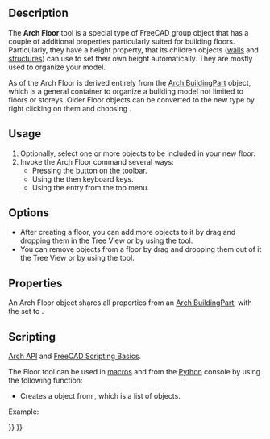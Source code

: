 <languages/>
<translate>

<!--T:15-->
{{Docnav
|[[Arch_Building|Building]]
|[[Arch_Space|Space]]
|[[BIM_Workbench|BIM]]
|IconL=Arch_Building.svg
|IconR=Arch_Space.svg
|IconC=Workbench_BIM.svg
}}

<!--T:1-->
{{GuiCommand
|Name=Arch Floor
|MenuLocation=3D/BIM → Level
|Workbenches=[[BIM_Workbench|BIM]]
|Shortcut={{KEY|L}} {{KEY|V}}
|SeeAlso=
}}

==Description== <!--T:2-->

<!--T:3-->
The '''Arch Floor''' tool is a special type of FreeCAD group object that has a couple of additional properties particularly suited for building floors. Particularly, they have a height property, that its children objects ([[Arch_Wall|walls]] and [[Arch_Structure|structures]]) can use to set their own height automatically. They are mostly used to organize your model.

<!--T:18-->
As of {{VersionPlus|0.18}} the Arch Floor is derived entirely from the [[Arch_BuildingPart|Arch BuildingPart]] object, which is a general container to organize a building model not limited to floors or storeys. Older Floor objects can be converted to the new type by right clicking on them and choosing {{incode|Convert to BuildingPart}}.

==Usage== <!--T:4-->

<!--T:5-->
# Optionally, select one or more objects to be included in your new floor.
# Invoke the Arch Floor command several ways:
#* Pressing the {{Button|[[Image:Arch Floor.svg|16px]] [[Arch Floor|Floor]]}} button on the toolbar. 
#* Using the {{KEY|L}} then {{KEY|V}} keyboard keys.
#* Using the {{MenuCommand|3D/BIM → Floor}} entry from the top menu.

==Options== <!--T:6-->

<!--T:7-->
* After creating a floor, you can add more objects to it by drag and dropping them in the Tree View or by using the {{Button|[[Image:Arch Add.svg|16px]] [[Arch Add|Arch Add]]}} tool.
* You can remove objects from a floor by drag and dropping them out of it the Tree View or by using the {{Button|[[Image:Arch Remove.svg|16px]] [[Arch Remove|Arch Remove]]}} tool.

==Properties== <!--T:8-->

<!--T:19-->
An Arch Floor object shares all properties from an [[Arch_BuildingPart|Arch BuildingPart]], with the {{PropertyData|Ifc Type}} set to {{incode|"Building Storey"}}.

==Scripting== <!--T:21-->

<!--T:10-->
{{Emphasis|See also:}} [[Arch_API|Arch API]] and [[FreeCAD_Scripting_Basics|FreeCAD Scripting Basics]].

<!--T:11-->
The Floor tool can be used in [[Macros|macros]] and from the [[Python|Python]] console by using the following function:

</translate>
{{Code|code=
Floor = makeFloor(objectslist=None, baseobj=None, name="Floor")
}}
<translate>

<!--T:12-->
* Creates a {{incode|Floor}} object from {{incode|objectslist}}, which is a list of objects.

<!--T:13-->
Example:

</translate>
{{Code|code=
import FreeCAD, Draft, Arch

p1 = FreeCAD.Vector(0, 0, 0)
p2 = FreeCAD.Vector(2000, 0, 0)
baseline = Draft.makeLine(p1, p2)
baseline2 = Draft.makeLine(p1, -1*p2)

Wall1 = Arch.makeWall(baseline, length=None, width=150, height=2000)
Wall2 = Arch.makeWall(baseline2, length=None, width=150, height=1800)
FreeCAD.ActiveDocument.recompute()

Floor = Arch.makeFloor([Wall1, Wall2])

Building = Arch.makeBuilding([Floor])
Site = Arch.makeSite(Building)
FreeCAD.ActiveDocument.recompute() 
}}
<translate>


<!--T:14-->
{{Docnav
|[[Arch_Building|Building]]
|[[Arch_Space|Space]]
|[[BIM_Workbench|BIM]]
|IconL=Arch_Building.svg
|IconR=Arch_Space.svg
|IconC=Workbench_BIM.svg
}}

</translate>
{{BIM_Tools_navi{{#translation:}}}}
{{Userdocnavi{{#translation:}}}}